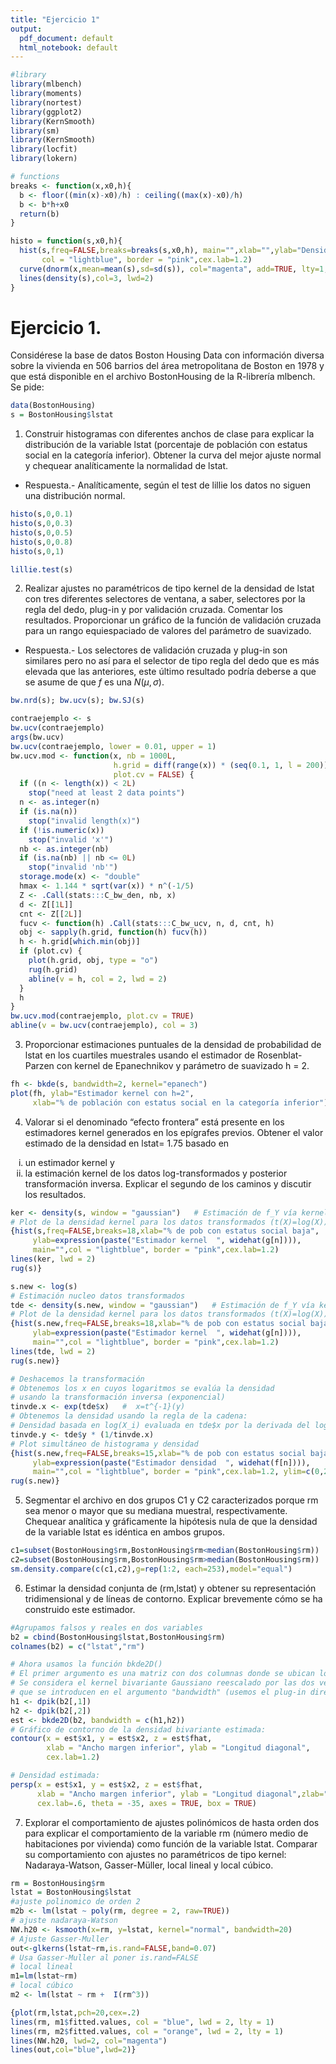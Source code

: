 ```yaml
---
title: "Ejercicio 1"
output:
  pdf_document: default
  html_notebook: default
---
```


```r
#library
library(mlbench)
library(moments) 
library(nortest)
library(ggplot2)
library(KernSmooth)
library(sm)
library(KernSmooth)
library(locfit)     
library(lokern)
```

```r
# functions
breaks <- function(x,x0,h){
  b <- floor((min(x)-x0)/h) : ceiling((max(x)-x0)/h)
  b <- b*h+x0
  return(b)
}

histo = function(s,x0,h){ 
  hist(s,freq=FALSE,breaks=breaks(s,x0,h), main="",xlab="",ylab="Densidad", 
       col = "lightblue", border = "pink",cex.lab=1.2)
  curve(dnorm(x,mean=mean(s),sd=sd(s)), col="magenta", add=TRUE, lty=1, lwd=2)
  lines(density(s),col=3, lwd=2)
}
```

# Ejercicio 1. 

Considérese la base de datos Boston Housing Data con información diversa sobre la vivienda en 506 barrios del área metropolitana de Boston en 1978 y que está disponible en el archivo BostonHousing de la R-librería mlbench. Se pide:

```r
data(BostonHousing)
s = BostonHousing$lstat
```

1. Construir histogramas con diferentes anchos de clase para explicar la distribución de la variable lstat (porcentaje de población con estatus social en la categoría inferior). Obtener la curva del mejor ajuste normal y chequear analíticamente la normalidad de lstat.

- Respuesta.-  Analíticamente, según el test de lillie los datos no siguen una distribución normal.

```r
histo(s,0,0.1)
histo(s,0,0.3)
histo(s,0,0.5)
histo(s,0,0.8)
histo(s,0,1)
```


```r
lillie.test(s) 
```


2. Realizar ajustes no paramétricos de tipo kernel de la densidad de lstat con tres diferentes selectores de ventana, a saber, selectores por la regla del dedo, plug-in y por validación cruzada. Comentar los resultados. Proporcionar un gráfico de la función de validación cruzada para un rango equiespaciado de valores del parámetro de suavizado.

- Respuesta.- Los selectores de validación cruzada y plug-in son similares pero no así para el selector de tipo regla del dedo que es más elevada que las anteriores, este último resultado podría deberse a que se asume de que $f$ es una $N(\mu,\sigma)$.  

```r
bw.nrd(s); bw.ucv(s); bw.SJ(s)   
```

```r
contraejemplo <- s 
bw.ucv(contraejemplo)
args(bw.ucv)
bw.ucv(contraejemplo, lower = 0.01, upper = 1)
bw.ucv.mod <- function(x, nb = 1000L,
                       h.grid = diff(range(x)) * (seq(0.1, 1, l = 200))^2,
                       plot.cv = FALSE) {
  if ((n <- length(x)) < 2L)
    stop("need at least 2 data points")
  n <- as.integer(n)
  if (is.na(n))
    stop("invalid length(x)")
  if (!is.numeric(x))
    stop("invalid 'x'")
  nb <- as.integer(nb)
  if (is.na(nb) || nb <= 0L)
    stop("invalid 'nb'")
  storage.mode(x) <- "double"
  hmax <- 1.144 * sqrt(var(x)) * n^(-1/5)
  Z <- .Call(stats:::C_bw_den, nb, x)
  d <- Z[[1L]]
  cnt <- Z[[2L]]
  fucv <- function(h) .Call(stats:::C_bw_ucv, n, d, cnt, h)
  obj <- sapply(h.grid, function(h) fucv(h))
  h <- h.grid[which.min(obj)]
  if (plot.cv) {
    plot(h.grid, obj, type = "o")
    rug(h.grid)
    abline(v = h, col = 2, lwd = 2)
  }
  h
}
bw.ucv.mod(contraejemplo, plot.cv = TRUE)
abline(v = bw.ucv(contraejemplo), col = 3)
```

 3. Proporcionar estimaciones puntuales de la densidad de probabilidad de lstat en los cuartiles muestrales usando el estimador de Rosenblat-Parzen con kernel de Epanechnikov y parámetro de suavizado h = 2.
 
```r
fh <- bkde(s, bandwidth=2, kernel="epanech")
plot(fh, ylab="Estimador kernel con h=2",
     xlab="% de población con estatus social en la categoría inferior")
```
 
4. Valorar si el denominado “efecto frontera” está presente en los estimadores kernel generados en los epígrafes previos. Obtener el valor estimado de la densidad en lstat= 1.75 basado en

(i) un estimador kernel y 
(ii) la estimación kernel de los datos log-transformados y posterior transformación inversa. Explicar el segundo de los caminos y discutir los resultados.

```r
ker <- density(s, window = "gaussian")   # Estimación de f_Y vía kernel
# Plot de la densidad kernel para los datos transformados (t(X)=log(X))
{hist(s,freq=FALSE,breaks=18,xlab="% de pob con estatus social baja", 
     ylab=expression(paste("Estimador kernel  ", widehat(g[n]))),
     main="",col = "lightblue", border = "pink",cex.lab=1.2)
lines(ker, lwd = 2)
rug(s)}
```

```r
s.new <- log(s)
# Estimación nucleo datos transformados
tde <- density(s.new, window = "gaussian")   # Estimación de f_Y vía kernel
# Plot de la densidad kernel para los datos transformados (t(X)=log(X))
{hist(s.new,freq=FALSE,breaks=18,xlab="% de pob con estatus social baja", 
     ylab=expression(paste("Estimador kernel  ", widehat(g[n]))),
     main="",col = "lightblue", border = "pink",cex.lab=1.2)
lines(tde, lwd = 2)
rug(s.new)}
```
```r
# Deshacemos la transformación
# Obtenemos los x en cuyos logaritmos se evalúa la densidad
# usando la transformación inversa (exponencial)
tinvde.x <- exp(tde$x)   #  x=t^{-1}(y)
# Obtenemos la densidad usando la regla de la cadena:
# Densidad basada en log(X_i) evaluada en tde$x por la derivada del logaritmo
tinvde.y <- tde$y * (1/tinvde.x)
# Plot simultáneo de histograma y densidad
{hist(s.new,freq=FALSE,breaks=15,xlab="% de pob con estatus social baja",
     ylab=expression(paste("Estimador densidad  ", widehat(f[n]))),
     main="",col = "lightblue", border = "pink",cex.lab=1.2, ylim=c(0,2))
rug(s.new)}
```


5. Segmentar el archivo en dos grupos C1 y C2 caracterizados porque rm sea menor o mayor que su mediana muestral, respectivamente. Chequear analítica y gráficamente la hipótesis nula de que la densidad de la variable lstat es idéntica en ambos grupos.

```r
c1=subset(BostonHousing$rm,BostonHousing$rm<median(BostonHousing$rm))
c2=subset(BostonHousing$rm,BostonHousing$rm>median(BostonHousing$rm))
sm.density.compare(c(c1,c2),g=rep(1:2, each=253),model="equal")
```

6. Estimar la densidad conjunta de (rm,lstat) y obtener su representación tridimensional y de líneas de contorno. Explicar brevemente cómo se ha construido este estimador.

```r
#Agrupamos falsos y reales en dos variables
b2 = cbind(BostonHousing$lstat,BostonHousing$rm)
colnames(b2) = c("lstat","rm")

# Ahora usamos la función bkde2D()
# El primer argumento es una matriz con dos columnas donde se ubican los datos 
# Se considera el kernel bivariante Gaussiano reescalado por las dos ventanas 
# que se introducen en el argumento "bandwidth" (usemos el plug-in directo SJ)
h1 <- dpik(b2[,1])
h2 <- dpik(b2[,2])
est <- bkde2D(b2, bandwidth = c(h1,h2))
# Gráfico de contorno de la densidad bivariante estimada:
contour(x = est$x1, y = est$x2, z = est$fhat,
        xlab = "Ancho margen inferior", ylab = "Longitud diagonal",
        cex.lab=1.2)
```
```r
# Densidad estimada:
persp(x = est$x1, y = est$x2, z = est$fhat,
      xlab = "Ancho margen inferior", ylab = "Longitud diagonal",zlab="Densidad",
      cex.lab=.6, theta = -35, axes = TRUE, box = TRUE)
```

7. Explorar el comportamiento de ajustes polinómicos de hasta orden dos para explicar el comportamiento de la variable rm (número medio de habitaciones por vivienda) como función de la variable lstat. Comparar su comportamiento con ajustes no paramétricos de tipo kernel: Nadaraya-Watson, Gasser-Müller, local lineal y local cúbico.

```r
rm = BostonHousing$rm
lstat = BostonHousing$lstat
#ajuste polinomico de orden 2
m2b <- lm(lstat ~ poly(rm, degree = 2, raw=TRUE))  
# ajuste nadaraya-Watson
NW.h20 <- ksmooth(x=rm, y=lstat, kernel="normal", bandwidth=20)
# Ajuste Gasser-Muller
out<-glkerns(lstat~rm,is.rand=FALSE,band=0.07)   
# Usa Gasser-Muller al poner is.rand=FALSE
# local lineal
m1=lm(lstat~rm)
# local cúbico
m2 <- lm(lstat ~ rm +  I(rm^3))

```

```r
{plot(rm,lstat,pch=20,cex=.2)
lines(rm, m1$fitted.values, col = "blue", lwd = 2, lty = 1)
lines(rm, m2$fitted.values, col = "orange", lwd = 2, lty = 1)
lines(NW.h20, lwd=2, col="magenta")
lines(out,col="blue",lwd=2)}
```

